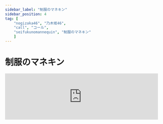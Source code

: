 ```yaml
---
sidebar_label: "制服のマネキン"
sidebar_position: 4
tag: [
    "nogizaka46", "乃木坂46",
    "call", "コール",
    "seifukunomannequin", "制服のマネキン"
    ]
---
```


# 制服のマネキン

<iframe src="https://open.spotify.com/embed/track/3PoPbz3Wfb5H1gsRbXQNit" width="100%" height="152" frameBorder="0" allowfullscreen="" allow="autoplay; clipboard-write; encrypted-media; fullscreen; picture-in-picture" loading="lazy" />

イントロ
ハイ！×8

---

君が何かを言いかけて  <CallHighlight>〇〇！</CallHighlight>

電車が過ぎる高架線  <CallHighlight>〇〇！</CallHighlight>

動く唇読んでみたけど

YesかNoか？  <CallHighlight>超絶可愛い！〇〇！</CallHighlight>

---
河川敷の野球場で  <CallHighlight>〇〇！</CallHighlight>

ボールを打った金属音  <CallHighlight>〇〇！</CallHighlight>

黙り込んだ僕らの所へ

飛んでくればいい  <CallHighlight>超絶可愛い！〇〇！</CallHighlight>

---
<CallHighlight> オー、ハイ！×4</CallHighlight>一歩目を踏み出してみなけりゃ何も始まらないよ

頭の中で

答えを出すな

---

恋をするのはいけないことか？

僕の両手に飛び込めよ

若過ぎる  <CallHighlight>フーフー！</CallHighlight>

それだけで  <CallHighlight>フーフー！</CallHighlight>

大人に邪魔をさせない

恋をするのはいけないことか？

君の気持ちはわかってる

感情を  <CallHighlight>フーフー！</CallHighlight>

隠したら  <CallHighlight>フーフー！</CallHighlight>

制服を着たマネキンだ

---

<CallHighlight>ハイ！×8</CallHighlight>

---

冬型の気圧配置に  <CallHighlight>〇〇！</CallHighlight>

心が冷え込みそうだよ  <CallHighlight>〇〇！</CallHighlight>

自販機の缶コーヒー

君の手にあげる  <CallHighlight>超絶可愛い！〇〇！</CallHighlight>

---

<CallHighlight>オー、ハイ！×4</CallHighlight>卒業を待ってみたところで何も変わらないだろう  

今しかできない

チョイスもあるさ

---

どんな自分を守ってるのか？

純情の壁壊すんだ

汚れなき  <CallHighlight>フーフー！</CallHighlight>

ものなんて  <CallHighlight>フーフー！</CallHighlight>

大人が求める幻想

どんな自分を守ってるのか？

僕は本気で好きなんだ

その意思は  <CallHighlight>フーフー！</CallHighlight>

どこにある？  <CallHighlight>フーフー！</CallHighlight>

制服を着たマネキンよ

---

できないんじゃないやってないだけさ

未来の扉そこにあるのに

僕は何度も誘う

生まれ変わるのは君だ

---

<CallHighlight>ハイ！×16</CallHighlight>

---

僕にまかせろ

恋をするのはいけないことか？

僕の両手に飛び込めよ

若過ぎる  <CallHighlight>フーフー！</CallHighlight>

それだけで  <CallHighlight>フーフー！</CallHighlight>

大人に邪魔をさせない

恋をするのはいけないことか？

君の気持ちはわかってる

感情を  <CallHighlight>フーフー！</CallHighlight>

隠したら  <CallHighlight>フーフー！</CallHighlight>

制服を着たマネキンだ

制服を着たマネキンだ

<CallHighlight>ハイ！ハイ！…</CallHighlight>
